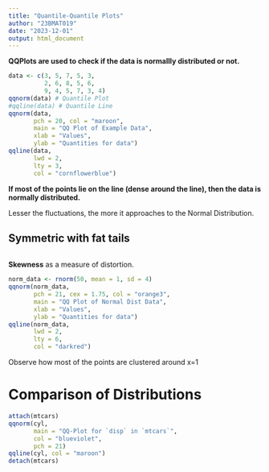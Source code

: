 ```yaml
---
title: "Quantile-Quantile Plots"
author: "23BMAT019"
date: "2023-12-01"
output: html_document
---
```


**QQPlots are used to check if the data is normallly distributed or not.**

```r
data <- c(3, 5, 7, 5, 3,
          2, 6, 8, 5, 6, 
          9, 4, 5, 7, 3, 4)
qqnorm(data) # Quantile Plot
#qqline(data) # Quantile Line
qqnorm(data,
       pch = 20, col = "maroon",
       main = "QQ Plot of Example Data",
       xlab = "Values",
       ylab = "Quantities for data")
qqline(data,
       lwd = 2,
       lty = 3,
       col = "cornflowerblue")
```

**If most of the points lie on the line (dense around the line), then the data is normally distributed.**

Lesser the fluctuations, the more it approaches to the Normal Distribution.

## Symmetric with fat tails
```r

```

**Skewness** as a measure of distortion.

```r
norm_data <- rnorm(50, mean = 1, sd = 4)
qqnorm(norm_data,
       pch = 21, cex = 1.75, col = "orange3",
       main = "QQ Plot of Normal Dist Data",
       xlab = "Values",
       ylab = "Quantities for data")
qqline(norm_data,
       lwd = 2,
       lty = 6,
       col = "darkred")
```

Observe how most of the points are clustered around x=1

# Comparison of Distributions

```r
attach(mtcars)
qqnorm(cyl,
       main = "QQ-Plot for `disp` in `mtcars`",
       col = "blueviolet",
       pch = 21)
qqline(cyl, col = "maroon")
detach(mtcars)
```

